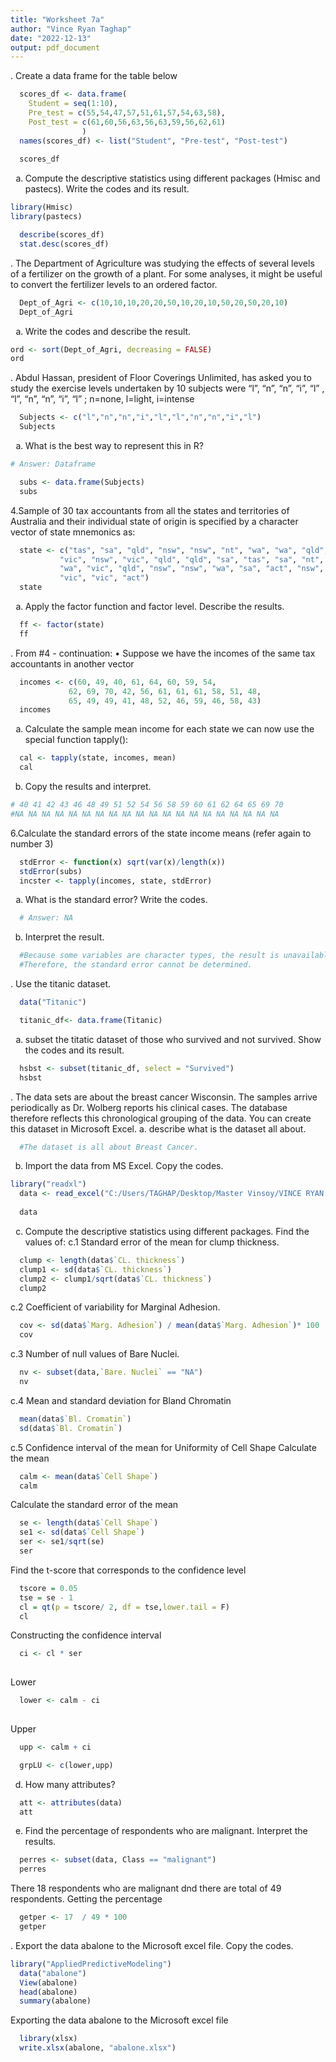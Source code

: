 ```yaml
---
title: "Worksheet 7a"
author: "Vince Ryan Taghap"
date: "2022-12-13"
output: pdf_document
---
```


\hfill\break
1. Create a data frame for the table below 
```r
  scores_df <- data.frame(
    Student = seq(1:10),
    Pre_test = c(55,54,47,57,51,61,57,54,63,58),
    Post_test = c(61,60,56,63,56,63,59,56,62,61)
                )
  names(scores_df) <- list("Student", "Pre-test", "Post-test")
  
  scores_df
```

\hfill\break
a. Compute the descriptive statistics using different packages 
(Hmisc and pastecs).
\hfill\break
Write the codes and its result.

```r
library(Hmisc)
library(pastecs)

  describe(scores_df)
  stat.desc(scores_df)
```

\hfill\break
2. The Department of Agriculture was studying the effects of several levels 
of a fertilizer on the growth of a plant. For some analyses, it might be
useful to convert the fertilizer levels to an ordered factor.

```r
  Dept_of_Agri <- c(10,10,10,20,20,50,10,20,10,50,20,50,20,10)
  Dept_of_Agri
```
\hfill\break
a. Write the codes and describe the result.
```r
ord <- sort(Dept_of_Agri, decreasing = FALSE)
ord
```
\hfill\break
3. Abdul Hassan, president of Floor Coverings Unlimited, has asked you to study
the exercise levels undertaken by 10 subjects were “l”, “n”, “n”, “i”, “l” ,
“l”, “n”, “n”, “i”, “l” ; n=none, l=light, i=intense

```r
  Subjects <- c("l","n","n","i","l","l","n","n","i","l")
  Subjects
```
\hfill\break
a. What is the best way to represent this in R?

```r
# Answer: Dataframe 

  subs <- data.frame(Subjects)
  subs 
```
\hfill\break
4.Sample of 30 tax accountants from all the states and territories of 
Australia and their individual state of origin is specified by a character 
vector of state mnemonics
as:

```r
  state <- c("tas", "sa", "qld", "nsw", "nsw", "nt", "wa", "wa", "qld",
           "vic", "nsw", "vic", "qld", "qld", "sa", "tas", "sa", "nt",
           "wa", "vic", "qld", "nsw", "nsw", "wa", "sa", "act", "nsw",
           "vic", "vic", "act")
  state  
```
\hfill\break
a. Apply the factor function and factor level. Describe the results.

```r
  ff <- factor(state)
  ff
```
\hfill\break
5. From #4 - continuation:
\hfill\break
• Suppose we have the incomes of the same tax accountants in another vector 

```r
  incomes <- c(60, 49, 40, 61, 64, 60, 59, 54,
             62, 69, 70, 42, 56, 61, 61, 61, 58, 51, 48,
             65, 49, 49, 41, 48, 52, 46, 59, 46, 58, 43)
  incomes
```
\hfill\break
a. Calculate the sample mean income for each state we can now use the special
function tapply():

```r
  cal <- tapply(state, incomes, mean)
  cal
```
\hfill\break
b. Copy the results and interpret.

```r
# 40 41 42 43 46 48 49 51 52 54 56 58 59 60 61 62 64 65 69 70 
#NA NA NA NA NA NA NA NA NA NA NA NA NA NA NA NA NA NA NA NA
```
\hfill\break
6.Calculate the standard errors of the state income means (refer again to 
number 3)

```r
  stdError <- function(x) sqrt(var(x)/length(x))
  stdError(subs)
  incster <- tapply(incomes, state, stdError)
```
\hfill\break
a. What is the standard error? Write the codes.
```r
  # Answer: NA
```
\hfill\break
b. Interpret the result.
```r
  #Because some variables are character types, the result is unavailable. 
  #Therefore, the standard error cannot be determined.
```
\hfill\break
7. Use the titanic dataset.
```r
  data("Titanic")

  titanic_df<- data.frame(Titanic)
```
\hfill\break
a. subset the titatic dataset of those who survived and not survived. Show the
codes and its result.

```r
  hsbst <- subset(titanic_df, select = "Survived")
  hsbst
```
\hfill\break
8. The data sets are about the breast cancer Wisconsin. The samples arrive periodically as 
Dr. Wolberg reports his clinical cases. The database therefore reflects this
chronological grouping of the data. You can create this dataset in Microsoft Excel.
\hfill\break
a. describe what is the dataset all about.
```r
  #The dataset is all about Breast Cancer.
```
\hfill\break
b. Import the data from MS Excel. Copy the codes.
```r
library("readxl")
  data <- read_excel("C:/Users/TAGHAP/Desktop/Master Vinsoy/VINCE RYAN TAGHAP/BSIT 2A (1st sem)/DATA SCIENCE/worksheet 7a/Breast_Cancer.xlsx")
  
  data
```
\hfill\break
c. Compute the descriptive statistics using different packages. Find the values of:
\hfill\break
c.1 Standard error of the mean for clump thickness.

```r
  clump <- length(data$`CL. thickness`)
  clump1 <- sd(data$`CL. thickness`)
  clump2 <- clump1/sqrt(data$`CL. thickness`)
  clump2
```
\hfill\break
c.2 Coefficient of variability for Marginal Adhesion.
```r
  cov <- sd(data$`Marg. Adhesion`) / mean(data$`Marg. Adhesion`)* 100
  cov
```
\hfill\break
c.3 Number of null values of Bare Nuclei.
```r
  nv <- subset(data,`Bare. Nuclei` == "NA")
  nv
```
\hfill\break
c.4 Mean and standard deviation for Bland Chromatin
```r
  mean(data$`Bl. Cromatin`)
  sd(data$`Bl. Cromatin`)
```
\hfill\break
c.5 Confidence interval of the mean for Uniformity of Cell Shape
\hfill\break
Calculate the mean
```r
  calm <- mean(data$`Cell Shape`)
  calm
```
\hfill\break
Calculate the standard error of the mean

```r
  se <- length(data$`Cell Shape`)
  se1 <- sd(data$`Cell Shape`)
  ser <- se1/sqrt(se)
  ser
```
\hfill\break
Find the t-score that corresponds to the confidence level

```r
  tscore = 0.05
  tse = se - 1
  cl = qt(p = tscore/ 2, df = tse,lower.tail = F)
  cl
```
\hfill\break
Constructing the confidence interval
```r
  ci <- cl * ser
  
```
\hfill\break
Lower

```r
  lower <- calm - ci
  
```
\hfill\break
Upper

```r
  upp <- calm + ci

  grpLU <- c(lower,upp)
```
\hfill\break
d. How many attributes?
```r
  att <- attributes(data)
  att
```
\hfill\break
e. Find the percentage of respondents who are malignant. Interpret the results.
```r
  perres <- subset(data, Class == "malignant")
  perres
```
\hfill\break
There 18 respondents who are malignant dnd there are total of 49 respondents.
\hfill\break
Getting the percentage

```r
  getper <- 17  / 49 * 100
  getper
```
\hfill\break
9. Export the data abalone to the Microsoft excel file. Copy the codes.
```r

library("AppliedPredictiveModeling")
  data("abalone")
  View(abalone)
  head(abalone)
  summary(abalone)
```
\hfill\break
Exporting the data abalone to the Microsoft excel file
```r
  library(xlsx)
  write.xlsx(abalone, "abalone.xlsx")
```
